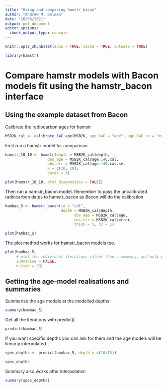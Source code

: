 ```yaml
---
title: "Using and comparing hamstr_bacon"
author: "Andrew M. Dolman"
date: "26/03/2021"
output: pdf_document
editor_options: 
  chunk_output_type: console
---
```


```r
knitr::opts_chunk$set(echo = TRUE, cache = TRUE, autodep = TRUE)
```

```r
library(hamstr)
```


# Compare hamstr models with Bacon models fit using the hamstr_bacon interface


## Using the example dataset from Bacon


Calibrate the radiocarbon ages for hamstr

```r
MSB2K_cal <- calibrate_14C_age(MSB2K, age.14C = "age", age.14C.se = "error")
```


First run a hamstr model for comparison.


```r
hamstr_10_10 <- hamstr(depth = MSB2K_cal$depth,
                   obs_age = MSB2K_cal$age.14C.cal,
                   obs_err = MSB2K_cal$age.14C.cal.se,
                   K = c(10, 10),
                   cores = 3)
```

```r
plot(hamstr_10_10, plot_diagnostics = FALSE)
```


Then run a hamstr_bacon model. Remember to pass the uncalibrated radiocarbon dates to hamstr_bacon as Bacon will do the calibration.

```r
hambac_5 <- hamstr_bacon(id = "sdf", 
                         depth = MSB2K_cal$depth,
                               obs_age = MSB2K_cal$age,
                               obs_err = MSB2K_cal$error,
                               thick = 5, cc = 1)

plot(hambac_5)
```

The plot method works for hamstr_bacon models too.

```r
plot(hambac_5,
     # plot the individual iterations rather than a summary, and only plot 30
     summarise = FALSE,
     n.iter = 30)
```


## Getting the age-model realisations and summaries

Summarise the age models at the modelled depths

```r
summary(hambac_5)
```


Get all the iterations with predict()

```r
predict(hambac_5)
```


If you want specific depths you can ask for them and the age models will be linearly interpolated

```r
spec_depths <- predict(hambac_5, depth = c(10:15))

spec_depths

```

Summary also works after interpolation

```r
summary(spec_depths)
```


















